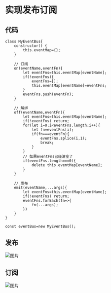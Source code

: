 
# 实现发布订阅

## 代码

```
class MyEventBus{
    constructor() {
        this.eventMap={};
    }

    // 订阅
    on(eventName,eventFn){
        let eventFns=this.eventMap[eventName];
        if(!eventFns){
            eventFns=[];
            this.eventMap[eventName]=eventFns;
        }
        eventFns.push(eventFn);
    }

    // 解绑
    off(eventName,eventFn){
        let eventFns=this.eventMap[eventName];
        if(!eventFns) return;
        for(let i=0;i<eventFns.length;i++){
            let fn=eventFns[i];
            if(fn===eventFn){
                eventFns.splice(i,1);
                break;
            }
        }
        // 如果eventFns已经清空了
        if(eventFns.length===0){
            delete this.eventMap[eventName];
        }
    }

    // 发布
    emit(eventName,...args){
        let eventFns=this.eventMap[eventName];
        if(!eventFns) return;
        eventFns.forEach(fn=>{
            fn(...args);
        })
    }
}

const eventBus=new MyEventBus();
```

## 发布

![图片](实现发布订阅1.png)

## 订阅

![图片](实现发布订阅2.png)

